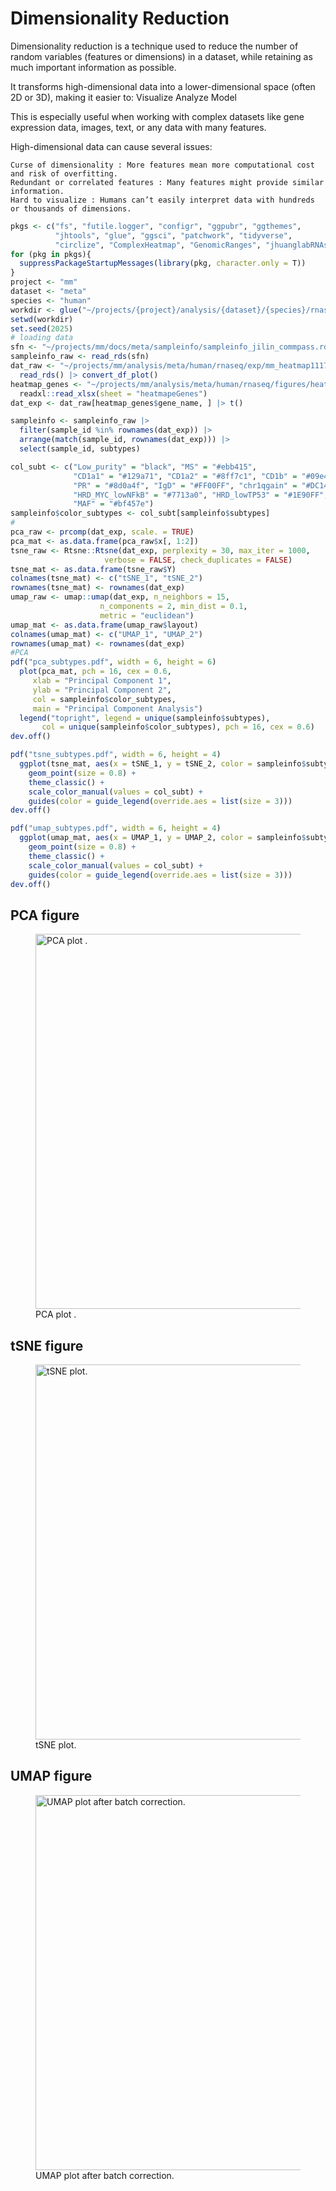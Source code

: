 # Dimensionality Reduction

Dimensionality reduction  is a technique used to reduce the number of random variables (features or dimensions) in a dataset, while retaining as much important information as possible. 

It transforms high-dimensional data into a lower-dimensional space (often 2D or 3D), making it easier to: 
    Visualize
    Analyze
    Model

This is especially useful when working with complex datasets like gene expression data, images, text, or any data with many features. 

High-dimensional data can cause several issues: 

    Curse of dimensionality : More features mean more computational cost and risk of overfitting.
    Redundant or correlated features : Many features might provide similar information.
    Hard to visualize : Humans can’t easily interpret data with hundreds or thousands of dimensions.
    
```r
pkgs <- c("fs", "futile.logger", "configr", "ggpubr", "ggthemes",
          "jhtools", "glue", "ggsci", "patchwork", "tidyverse",
          "circlize", "ComplexHeatmap", "GenomicRanges", "jhuanglabRNAseq", "ggh4x")
for (pkg in pkgs){
  suppressPackageStartupMessages(library(pkg, character.only = T))
}
project <- "mm"
dataset <- "meta"
species <- "human"
workdir <- glue("~/projects/{project}/analysis/{dataset}/{species}/rnaseq/figures/heatmap") |> checkdir()
setwd(workdir)
set.seed(2025)
# loading data
sfn <- "~/projects/mm/docs/meta/sampleinfo/sampleinfo_jilin_commpass.rds"
sampleinfo_raw <- read_rds(sfn)
dat_raw <- "~/projects/mm/analysis/meta/human/rnaseq/exp/mm_heatmap1117.rds" |>
  read_rds() |> convert_df_plot()
heatmap_genes <- "~/projects/mm/analysis/meta/human/rnaseq/figures/heatmap/step1/sampleinfo_0.9.xlsx" |>
  readxl::read_xlsx(sheet = "heatmapeGenes")
dat_exp <- dat_raw[heatmap_genes$gene_name, ] |> t()

sampleinfo <- sampleinfo_raw |>
  filter(sample_id %in% rownames(dat_exp)) |>
  arrange(match(sample_id, rownames(dat_exp))) |>
  select(sample_id, subtypes)

col_subt <- c("Low_purity" = "black", "MS" = "#ebb415",
              "CD1a1" = "#129a71", "CD1a2" = "#8ff7c1", "CD1b" = "#09e409", "CD2" = "#035e03",
              "PR" = "#8d0a4f", "IgD" = "#FF00FF", "chr1qgain" = "#DC143C", "HRD_chr1qgain" = "#5653a5",
              "HRD_MYC_lowNFkB" = "#7713a0", "HRD_lowTP53" = "#1E90FF", "HRD15" = "#6fade8",
              "MAF" = "#bf457e")
sampleinfo$color_subtypes <- col_subt[sampleinfo$subtypes]
#
pca_raw <- prcomp(dat_exp, scale. = TRUE)
pca_mat <- as.data.frame(pca_raw$x[, 1:2])
tsne_raw <- Rtsne::Rtsne(dat_exp, perplexity = 30, max_iter = 1000,
                     verbose = FALSE, check_duplicates = FALSE)
tsne_mat <- as.data.frame(tsne_raw$Y)
colnames(tsne_mat) <- c("tSNE_1", "tSNE_2")
rownames(tsne_mat) <- rownames(dat_exp)
umap_raw <- umap::umap(dat_exp, n_neighbors = 15,
                    n_components = 2, min_dist = 0.1,
                    metric = "euclidean")
umap_mat <- as.data.frame(umap_raw$layout)
colnames(umap_mat) <- c("UMAP_1", "UMAP_2")
rownames(umap_mat) <- rownames(dat_exp)
#PCA
pdf("pca_subtypes.pdf", width = 6, height = 6)
  plot(pca_mat, pch = 16, cex = 0.6,
     xlab = "Principal Component 1",
     ylab = "Principal Component 2",
     col = sampleinfo$color_subtypes,
     main = "Principal Component Analysis")
  legend("topright", legend = unique(sampleinfo$subtypes),
       col = unique(sampleinfo$color_subtypes), pch = 16, cex = 0.6)
dev.off()

pdf("tsne_subtypes.pdf", width = 6, height = 4)
  ggplot(tsne_mat, aes(x = tSNE_1, y = tSNE_2, color = sampleinfo$subtypes)) +
    geom_point(size = 0.8) +
    theme_classic() +
    scale_color_manual(values = col_subt) +
    guides(color = guide_legend(override.aes = list(size = 3)))
dev.off()

pdf("umap_subtypes.pdf", width = 6, height = 4)
  ggplot(umap_mat, aes(x = UMAP_1, y = UMAP_2, color = sampleinfo$subtypes)) +
    geom_point(size = 0.8) +
    theme_classic() +
    scale_color_manual(values = col_subt) +
    guides(color = guide_legend(override.aes = list(size = 3)))
dev.off()

```
## PCA figure
![PCA plot .](images/pca_subtypes.png){fig-alt="PCA plot" .align-center width=600px fig-cap="Figure: PCA Plot" .lightbox}

## tSNE figure

![tSNE plot.](images/tsne_subtypes.png){fig-alt="tSNE plot " .align-center width=600px fig-cap="Figure: tSNE Plot" .lightbox}

## UMAP figure

![UMAP plot after batch correction.](images/umap_subtypes.png){fig-alt="UMAP plot" .align-center width=600px fig-cap="Figure: UMAP Plot" .lightbox}

